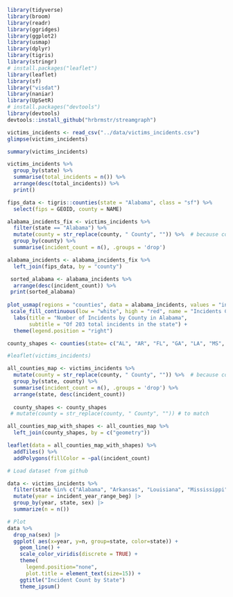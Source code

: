 ```r
library(tidyverse)
library(broom)
library(readr)
library(ggridges)
library(ggplot2)
library(usmap)
library(dplyr)
library(tigris)
library(stringr)
# install.packages("leaflet")
library(leaflet)
library(sf)
library("visdat")
library(naniar)
library(UpSetR)
# install.packages("devtools")
library(devtools)
devtools::install_github("hrbrmstr/streamgraph")
```

```r
victims_incidents <- read_csv("../data/victims_incidents.csv")
glimpse(victims_incidents)
```
```r
summary(victims_incidents)
```

```r
victims_incidents %>%
  group_by(state) %>%
  summarise(total_incidents = n()) %>%
  arrange(desc(total_incidents)) %>% 
  print()
```

``` r
fips_data <- tigris::counties(state = "Alabama", class = "sf") %>%
  select(fips = GEOID, county = NAME)

alabama_incidents_fix <- victims_incidents %>%
  filter(state == "Alabama") %>%
  mutate(county = str_replace(county, " County", "")) %>%  # because county names don't match fips data
  group_by(county) %>%
  summarise(incident_count = n(), .groups = 'drop')

alabama_incidents <- alabama_incidents_fix %>%
  left_join(fips_data, by = "county")

 sorted_alabama <- alabama_incidents %>% 
  arrange(desc(incident_count)) %>% 
 print(sorted_alabama)
 
plot_usmap(regions = "counties", data = alabama_incidents, values = "incident_count", include = "AL", color = "black") +
 scale_fill_continuous(low = "white", high = "red", name = "Incidents Count", na.value = "white") +
  labs(title = "Number of Incidents by County in Alabama",
       subtitle = "Of 203 total incidents in the state") +
  theme(legend.position = "right")
```

``` r
county_shapes <- counties(state= c("AL", "AR", "FL", "GA", "LA", "MS", "NC", "TN", "TX", "VA"), cb=FALSE, resolution="500k")

#leaflet(victims_incidents)

all_counties_map <- victims_incidents %>% 
  mutate(county = str_replace(county, " County", "")) %>%  # because county names don't match fips data
  group_by(state, county) %>%
  summarise(incident_count = n(), .groups = 'drop') %>% 
  arrange(state, desc(incident_count))
  
  county_shapes <- county_shapes
 # mutate(county = str_replace(county, " County", "")) # to match

all_counties_map_with_shapes <- all_counties_map %>%
  left_join(county_shapes, by = c("geometry"))

leaflet(data = all_counties_map_with_shapes) %>% 
  addTiles() %>% 
  addPolygons(fillColor = ~pal(incident_count)
```

```r
# Load dataset from github

data <- victims_incidents %>%
  filter(state %in% c("Alabama", "Arkansas", "Louisiana", "Mississippi", "North Carolina", "South Carolina", "Tennessee", "Texas", "Virginia")) |>
  mutate(year = incident_year_range_beg) |>
  group_by(year, state, sex) |>
  summarize(n = n())

# Plot
data %>%
  drop_na(sex) |>
  ggplot( aes(x=year, y=n, group=state, color=state)) +
    geom_line() +
    scale_color_viridis(discrete = TRUE) +
    theme(
      legend.position="none",
      plot.title = element_text(size=15)) +
    ggtitle("Incident Count by State")
    theme_ipsum()
```

